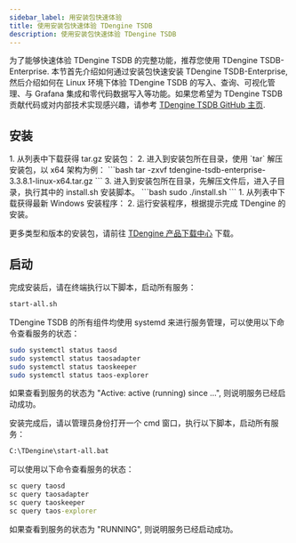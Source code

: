 ```yaml
---
sidebar_label: 用安装包快速体验
title: 使用安装包快速体验 TDengine TSDB
description: 使用安装包快速体验 TDengine TSDB
---
```



为了能够快速体验 TDengine TSDB 的完整功能，推荐您使用 TDengine TSDB-Enterprise. 本节首先介绍如何通过安装包快速安装 TDengine TSDB-Enterprise, 然后介绍如何在 Linux 环境下体验 TDengine TSDB 的写入、查询、可视化管理、与 Grafana 集成和零代码数据写入等功能。如果您希望为 TDengine TSDB 贡献代码或对内部技术实现感兴趣，请参考 [TDengine TSDB GitHub 主页](https://github.com/taosdata/TDengine).

## 安装

<Tabs>

<TabItem label="Linux 系统" value="tarinst">
1. 从列表中下载获得 tar.gz 安装包：
    <PkgListV37 productName="TDengine TSDB-Enterprise" version="3.3.8.1" platform="Linux-Generic" pkgType="Server"/>
2. 进入到安装包所在目录，使用 `tar` 解压安装包，以 x64 架构为例：
    ```bash
    tar -zxvf tdengine-tsdb-enterprise-3.3.8.1-linux-x64.tar.gz
    ```
3. 进入到安装包所在目录，先解压文件后，进入子目录，执行其中的 install.sh 安装脚本。
    ```bash
    sudo ./install.sh
    ```
</TabItem>

<TabItem label="Windows 系统" value="windows">
1. 从列表中下载获得最新 Windows 安装程序：
    <PkgListV37 productName="TDengine TSDB-Enterprise" version="3.3.8.1" platform="Windows" pkgType="Server" />
2. 运行安装程序，根据提示完成 TDengine 的安装。
</TabItem>

</Tabs>

更多类型和版本的安装包，请前往 [TDengine 产品下载中心](https://www.taosdata.com/download-center?product=TDengine+TSDB-Enterprise) 下载。

## 启动

<Tabs>

<TabItem label="Linux 系统" value="linux">

完成安装后，请在终端执行以下脚本，启动所有服务：

```bash
start-all.sh 
```

TDengine TSDB 的所有组件均使用 systemd 来进行服务管理，可以使用以下命令查看服务的状态：

```bash
sudo systemctl status taosd
sudo systemctl status taosadapter
sudo systemctl status taoskeeper
sudo systemctl status taos-explorer
```

如果查看到服务的状态为 "Active: active (running) since ...", 则说明服务已经启动成功。

</TabItem>

<TabItem label="Windows 系统" value="windows">

安装完成后，请以管理员身份打开一个 cmd 窗口，执行以下脚本，启动所有服务：

```cmd
C:\TDengine\start-all.bat
```

可以使用以下命令查看服务的状态：

```cmd
sc query taosd
sc query taosadapter
sc query taoskeeper
sc query taos-explorer
```

如果查看到服务的状态为 "RUNNING", 则说明服务已经启动成功。

</TabItem>

</Tabs>


<Getstarted />
